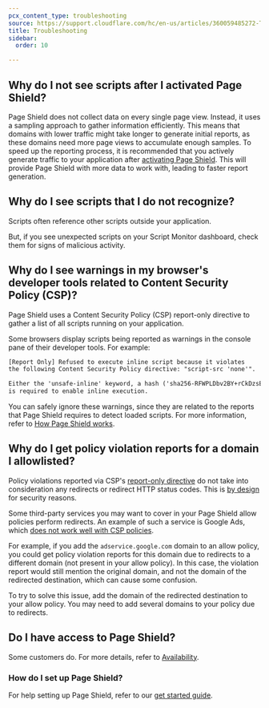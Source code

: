 ```yaml
---
pcx_content_type: troubleshooting
source: https://support.cloudflare.com/hc/en-us/articles/360059485272-Troubleshooting-Page-Shield
title: Troubleshooting
sidebar:
  order: 10

---
```



## Why do I not see scripts after I activated Page Shield?

Page Shield does not collect data on every single page view. Instead, it uses a sampling approach to gather information efficiently. This means that domains with lower traffic might take longer to generate initial reports, as these domains need more page views to accumulate enough samples. To speed up the reporting process, it is recommended that you actively generate traffic to your application after [activating Page Shield](/page-shield/get-started/). This will provide Page Shield with more data to work with, leading to faster report generation.

## Why do I see scripts that I do not recognize?

Scripts often reference other scripts outside your application.

But, if you see unexpected scripts on your Script Monitor dashboard, check them for signs of malicious activity.

## Why do I see warnings in my browser's developer tools related to Content Security Policy (CSP)?

Page Shield uses a <GlossaryTooltip term="content security policy (CSP)">Content Security Policy (CSP)</GlossaryTooltip> report-only directive to gather a list of all scripts running on your application.

Some browsers display scripts being reported as warnings in the console pane of their developer tools. For example:

```txt
[Report Only] Refused to execute inline script because it violates
the following Content Security Policy directive: "script-src 'none'".

Either the 'unsafe-inline' keyword, a hash ('sha256-RFWPLDbv2BY+rCkDzsE+0fr8ylGr2R2faWMhq4lfEQc='), or a nonce ('nonce-...')
is required to enable inline execution.
```

You can safely ignore these warnings, since they are related to the reports that Page Shield requires to detect loaded scripts. For more information, refer to [How Page Shield works](/page-shield/how-it-works/).

## Why do I get policy violation reports for a domain I allowlisted?

Policy violations reported via CSP's [report-only directive](/page-shield/reference/csp-header/) do not take into consideration any redirects or redirect HTTP status codes. This is [by design](https://www.w3.org/TR/CSP3/#create-violation-for-request) for security reasons.

Some third-party services you may want to cover in your Page Shield allow policies perform redirects. An example of such a service is Google Ads, which [does not work well with CSP policies](https://support.google.com/adsense/thread/102839782?hl=en\&msgid=103611259).

For example, if you add the `adservice.google.com` domain to an allow policy, you could get policy violation reports for this domain due to redirects to a different domain (not present in your allow policy). In this case, the violation report would still mention the original domain, and not the domain of the redirected destination, which can cause some confusion.

To try to solve this issue, add the domain of the redirected destination to your allow policy. You may need to add several domains to your policy due to redirects.

## Do I have access to Page Shield?

Some customers do. For more details, refer to [Availability](/page-shield/#availability).

### How do I set up Page Shield?

For help setting up Page Shield, refer to our [get started guide](/page-shield/get-started/).
